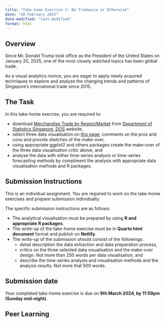 ```yaml
---
title: "Take-home Exercise 2: Be Tradewise or Otherwise"
date: "20 February 2025"
date-modified: "last-modified"
format: html
---
```


## Overview

Since Mr. Donald Trump took office as the President of the United States on January 20, 2025, one of the most closely watched topics has been global trade.

As a visual analytics novice, you are eager to apply newly acquired techniques to explore and analyze the changing trends and patterns of Singapore’s international trade since 2015.

## The Task

In this take-home exercise, you are required to:

-   download [Merchandise Trade by Region/Market](https://www.singstat.gov.sg/find-data/search-by-theme/trade-and-investment/merchandise-trade/latest-data) from [Department of Statistics Singapore, DOS](https://www.singstat.gov.sg/) website,
-   select three data visualisation on [this page](https://www.singstat.gov.sg/modules/infographics/singapore-international-trade), comments on the pros and cons and provide sketches of the make-over,
-   using appropriate ggplot2 and others packages create the make-over of the three data visualisation critic above, and
-   analyse the data with either time-series analysis or time-series forecasting methods by compliment the analysis with appropriate data visualisation methods and R packages. 

## Submission Instructions

This is an individual assignment. You are required to work on the take-home exercises and prepare submission individually.

The specific submission instructions are as follows:

-   The analytical visualisation must be prepared by using **R and appropriate R packages**.
-   The write-up of the take-home exercise must be in **Quarto html document** format and publish on **Netlify**.
-   The write-up of the submission should consist of the followings:
    -   detail description the data extraction and data preparation process,
    -   critics on the three selected data visualisation and the make-over design.  Not more than 250 words per data visualisation, and
    -   describe the time-series analysis and visualisation methods and the analysis results.  Not more that 500 words.


## Submission date

Your completed take-home exercise is due on **9th March 2024, by 11:59pm (Sunday mid-night)**.

## Peer Learning


